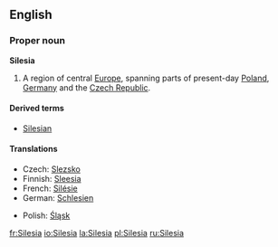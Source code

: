 ==English==

===Proper noun===
{{wikipedia}}
'''Silesia'''

# A region of central [[Europe]], spanning parts of present-day [[Poland]], [[Germany]] and the [[Czech Republic]].

====Derived terms====
*[[Silesian]]

====Translations====
{{trans-top|region}}
*Czech: [[Slezsko]] {{n}}
*Finnish: [[Sleesia]]
*French: [[Silésie]] {{f}}
*German: [[Schlesien]]
{{trans-mid}}
*Polish: [[Śląsk]] {{m}}
{{trans-bottom}}

[[fr:Silesia]]
[[io:Silesia]]
[[la:Silesia]]
[[pl:Silesia]]
[[ru:Silesia]]
